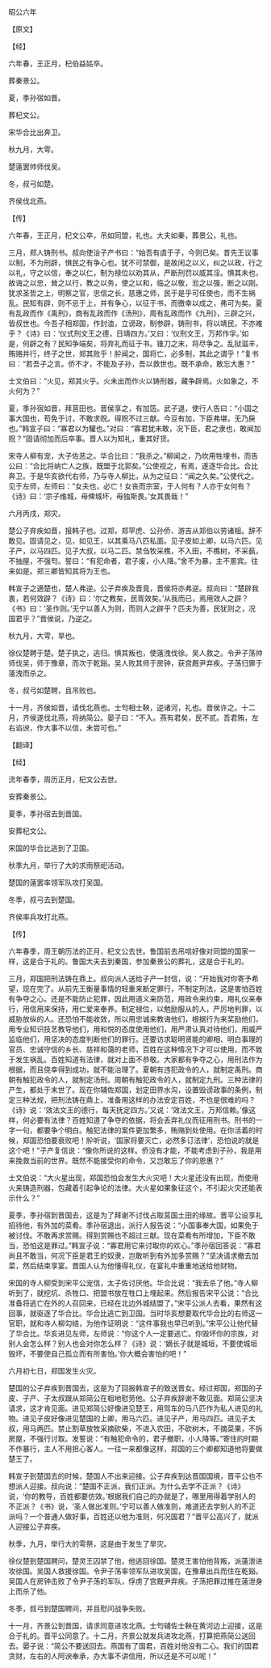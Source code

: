

昭公六年

【原文】

【经】

六年春，王正月，杞伯益姑卒。

葬秦景公。

夏，季孙宿如晋。

葬杞文公。

宋华合比出奔卫。

秋九月，大雩。

楚薳罢帅师伐吴。

冬，叔弓如楚。

齐侯伐北燕。

【传】

六年春，王正月，杞文公卒，吊如同盟，礼也。大夫如秦，葬景公，礼也。

三月，郑人铸刑书。叔向使诒子产书曰：“始吾有虞于子，今则已矣。昔先王议事以制，不为刑辟，惧民之有争心也。犹不可禁御，是故闲之以义，纠之以政，行之以礼，守之以信，奉之以仁，制为禄位以劝其从，严断刑罚以威其淫。惧其未也，故诲之以忠，耸之以行，教之以务，使之以和，临之以敬，涖之以强，断之以刚。犹求圣哲之上，明察之官，忠信之长，慈惠之师，民于是乎可任使也，而不生祸乱。民知有辟，则不忌于上，并有争心，以征于书，而徼幸以成之，弗可为矣。夏有乱政而作《禹刑》，商有乱政而作《汤刑》，周有乱政而作《九刑》，三辟之兴，皆叔世也。今吾子相郑国，作封洫，立谤政，制参辟，铸刑书，将以靖民，不亦难乎？《诗》曰：‘仪式刑文王之德，日靖四方。’又曰：‘仪刑文王，万邦作孚。’如是，何辟之有？民知争端矣，将弃礼而征于书。锥刀之末，将尽争之。乱狱滋丰，贿赂并行，终子之世，郑其败乎！肸闻之，国将亡，必多制，其此之谓乎！”复书曰：“若吾子之言。侨不才，不能及子孙，吾以救世也。既不承命，敢忘大惠？”

士文伯曰：“火见，郑其火乎。火未出而作火以铸刑器，藏争辟焉。火如象之，不火何为？”

夏，季孙宿如晋，拜莒田也。晋侯享之，有加笾。武子退，使行人告曰：“小国之事大国也，苟免于讨，不敢求贶。得贶不过三献。今豆有加，下臣弗堪，无乃戾也。”韩宣子曰：“寡君以为驩也。”对曰：“寡君犹未敢，况下臣，君之隶也，敢闻加贶？”固请彻加而后卒事。晋人以为知礼，重其好货。

宋寺人柳有宠，大子佐恶之。华合比曰：“我杀之。”柳闻之，乃坎用牲埋书，而告公曰：“合比将纳亡人之族，既盟于北郭矣。”公使视之，有焉，遂逐华合比。合比奔卫。于是华亥欲代右师，乃与寺人柳比，从为之征曰：“闻之久矣。”公使代之。见于左师，左师曰：“女夫也，必亡！女丧而宗室，于人何有？人亦于女何有？《诗》曰：‘宗子维城，毋俾城坏，毋独斯畏。’女其畏哉！”

六月丙戌，郑灾。

楚公子弃疾如晋，报韩子也。过郑，郑罕虎、公孙侨、游吉从郑伯以劳诸柤。辞不敢见。固请见之，见，如见王，以其乘马八匹私面。见子皮如上卿，以马六匹。见子产，以马四匹。见子大叔，以马二匹。禁刍牧采樵，不入田，不樵树，不采蓺，不抽屋，不强匄。誓曰：“有犯命者，君子废，小人降。”舍不为暴，主不慁宾。往来如是。郑三卿皆知其将为王也。

韩宣子之適楚也，楚人弗逆。公子弃疾及晋竟，晋侯将亦弗逆。叔向曰：“楚辟我衷，若何效辟？《诗》曰：‘尔之教矣，民胥效矣。’从我而已，焉用效人之辟？《书》曰：‘圣作则。’无宁以善人为则，而则人之辟乎？匹夫为善，民犹则之，况国君乎？”晋侯说，乃逆之。

秋九月，大雩，旱也。

徐仪楚聘于楚。楚子执之，逃归。惧其叛也，使薳洩伐徐。吴人救之。令尹子荡帅师伐吴，师于豫章，而次于乾谿。吴人败其师于房钟，获宫厩尹弃疾。子荡归罪于薳洩而杀之。

冬，叔弓如楚聘，且吊败也。

十一月，齐侯如晋，请伐北燕也。士匄相士鞅，逆诸河，礼也。晋侯许之。十二月，齐侯遂伐北燕，将纳简公。晏子曰：“不入。燕有君矣，民不贰。吾君贿，左右谄谀，作大事不以信，未尝可也。”

【翻译】

【经】

流年春季，周历正月，杞文公去世。

安葬秦景公。

夏季，季孙宿去到晋国。

安葬杞文公。

宋国的华合比逃到了卫国。

秋季九月，举行了大的求雨祭祀活动。

楚国的薳罢率领军队攻打吴国。

冬季，叔弓去到楚国。

齐侯率兵攻打北燕。

【传】

六年春季，周王朝历法的正月，杞文公去世。鲁国前去吊唁好像对同盟的国家一样，这是合于礼的。鲁国大夫去到秦国，参加秦景公的葬礼，这是合于礼的。

三月，郑国把刑法铸在鼎上。叔向派人送给子产一封信，说：“开始我对你寄予希望，现在完了。从前先王衡量事情的轻重来断定罪行，不制定刑法，这是害怕百姓有争夺之心。还是不能防止犯罪，因此用道义来防范，用政令来约束，用礼仪来奉行，用信用来保持，用仁爱来奉养。制定禄位，以勉励服从的人，严厉地判罪，以威胁放纵的人。还恐怕不能收效，所以用忠诚来教诲他们，根据行为来奖励他们，用专业知识技艺教导他们，用和悦的态度使用他们，用严肃认真对待他们，用威严监临他们，用坚决的态度判断他们的罪行。还要访求聪明贤能的卿相、明白事理的官员、忠诚守信的乡长、慈祥和蔼的老师，百姓在这种情况下才可以使用，而不致于发生祸乱。百姓知道有法律，就对上面不恭敬。大家都有争夺之心，用刑法作为根据，而且侥幸得到成功，就不能治理了。夏朝有违犯政令的人，就制定禹刑。商朝有触犯政令的人，就制定汤刑。周朝有触犯政令的人，就制定九刑。三种法律的产生，都处于末世了。现在你辅佐郑国，划定田界水沟，设置毁谤政事的条例，制定三种法规，把刑法铸在鼎上，准备用这样的办法安定百姓，不也是很难的吗？《诗》说：‘效法文王的德行，每天抚定四方。’又说：‘效法文王，万邦信赖。’像这样，何必要有法律？百姓知道了争夺的依据，将会丢弃礼仪而征用刑书。刑书的一字一句，都要争个明白。触犯法律的案件更加繁多，贿赂到处使用。在你活着的时候，郑国恐怕要衰败吧！肸听说，‘国家将要灭亡，必然多订法律’，恐怕说的就是这个吧！”子产复信说：“像你所说的这样。侨没有才能，不能考虑到子孙，我是用来挽救当前的世界。既然不能接受你的命令，又岂敢忘了你的恩惠？”

士文伯说：“大火星出现，郑国恐怕会发生大火灾吧！大火星还没有出现，而使用火来铸造刑器，包藏着引起争论的法律。大火星如果象征这个，不引起火灾还能表示什么？”

夏季，季孙宿到晋国去，这是为了拜谢不讨伐占取莒国土田的缘故。晋平公设享礼招待他，有外加的菜肴。季孙宿退出，派行人报告说：“小国事奉大国，如果免于被讨伐。不敢再求赏赐。得到赏赐也不超过三献。现在菜肴有所增加，下臣不敢当，恐怕这是罪过。”韩宣子说：“寡君用它来讨取你的欢心。”季孙宿回答说：“寡君尚且不敢当，何况下臣是君王的奴隶，岂敢听到有外加多赏赐？”坚决请求撤去加菜，然后结束享宴。晋国人认为他懂得礼仪，在宴礼中重重地送给他财物。

宋国的寺人柳受到宋平公宠信，太子佐讨厌他。华合比说：“我去杀了他。”寺人柳听到了，就挖坑、杀牲口、把盟书放在牲口上埋起来。然后报告宋平公说：“合比准备将逃亡在外的人召回来，已经在北边外城结盟了。”宋平公派人去看，果然有这回事，就驱逐了华合比。华合比逃亡到卫国。当时华亥想要取代华合比的右师这一官职，就和寺人柳勾结，为他作证明说：“这件事我也早已听到。”宋平公让他代替了华合比。华亥进见左师，左师说：“你这个人一定要逃亡。你毁坏你的宗族，对别人会怎么样？别人也会对你怎么样？《诗》说：‘嫡长子就是城垣，不要使城垣毁坏，不要使自己孤立而有所害怕。’你大概会害怕的吧！”

六月初七日，郑国发生火灾。

楚国的公子弃疾到晋国去，这是为了回报韩宣子的致送晋女。经过郑国，郑国的子皮、子产、子太叔跟从郑简公在柤地慰劳他。公子弃疾辞谢不敢见面。郑简公坚决请求，这才肯见面。进见郑简公好像进见楚王，用驾车的马八匹作为私人进见的礼物。进见子皮好像进见楚国的上卿，用马六匹。进见子产，用马四匹。进见子太叔，用马两匹。禁止割草放牧采摘砍柴，不进入农田，不砍树木，不摘菜果，不拆房屋，不强行讨取。发誓说：“有触犯命令的，君子撤职，小人降等。”寄住的时期不作暴行，主人不用担心客人。一往一来都像这样，郑国的三个卿都知道他将要做楚王了。

韩宣子到楚国去的时候，楚国人不出来迎接。公子弃疾到达晋国国境，晋平公也不想派人迎接。叔向说：“楚国不正派，我们正派。为什么去学不正派？《诗》说，‘你的教导，百姓都要仿效。’根据我们自己的办就是了，哪里用得着学别人的不正派？《书》说，‘圣人做出准则。’宁可以善人做准则，难道还去学别人的不正派吗？一个普通人做好事，百姓还以他为准则，何况国君？”晋平公高兴了，就派人迎接公子弃疾。

秋季，九月，举行大的雩祭，这是由于发生了旱灾。

徐仪楚到楚国聘问，楚灵王囚禁了他，他逃回徐国。楚灵王害怕他背叛，派薳泄进攻徐国。吴国人救援徐国。令尹子荡率领军队进攻吴国，在豫章出兵而住在乾谿。吴国人在房钟击败了令尹子荡的军队，俘虏了宫厩尹弃疾。子荡把罪过推在薳泄身上而杀了他。

冬季，叔弓到楚国聘问，并且慰问战争失败。

十一月，齐景公到晋国，请求同意进攻北燕。士匄辅佐士鞅在黄河边上迎接，这是合于礼的。晋平公同意了。十二月，齐景公就发兵进攻北燕，打算把燕简公送回去。晏子说：“简公不要送回去。燕国有了国君，百姓对他没有二心。我们的国君贪财，左右的人阿谀奉承，办大事不讲信用，所以还是不可以呢！”

